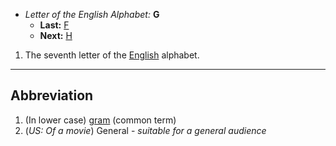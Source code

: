 *''Letter of the English Alphabet:'' '''G'''
**'''Last:''' [[F]]
**'''Next:''' [[H]]

#The seventh letter of the [[English]] alphabet.
----
==Abbreviation==
# (In lower case) [[gram]] (common term)
# (''US: Of a movie'') General - ''suitable for a general audience''